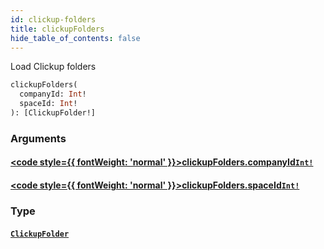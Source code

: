 ```yaml
---
id: clickup-folders
title: clickupFolders
hide_table_of_contents: false
---
```








Load Clickup folders

```graphql
clickupFolders(
  companyId: Int!
  spaceId: Int!
): [ClickupFolder!]
```


### Arguments

#### [<code style={{ fontWeight: 'normal' }}>clickupFolders.<b>companyId</b></code>](#)<Bullet />[`Int!`](/api/graphql/documentation/scalars/int) <Badge class="secondary" text="non-null"/> <Badge class="secondary" text="scalar"/>
> 
> 

#### [<code style={{ fontWeight: 'normal' }}>clickupFolders.<b>spaceId</b></code>](#)<Bullet />[`Int!`](/api/graphql/documentation/scalars/int) <Badge class="secondary" text="non-null"/> <Badge class="secondary" text="scalar"/>
> 
> 

### Type

#### [`ClickupFolder`](/api/graphql/documentation/objects/clickup-folder) <Badge class="secondary" text="object"/>
> 
> 





